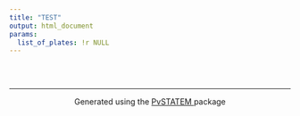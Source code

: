 ```yaml
---
title: "TEST"
output: html_document
params:
  list_of_plates: !r NULL
---
```


### &nbsp;

<hr />
<p style="text-align: center;">Generated using the <a href="https://github.com/mini-pw/PvSTATEM">PvSTATEM </a> package </p>


